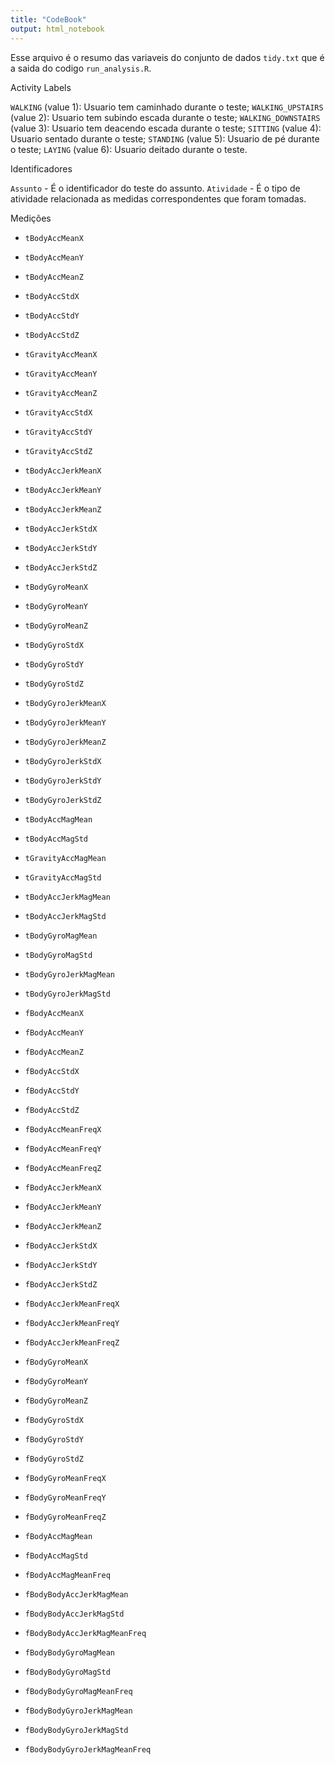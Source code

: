 ```yaml
---
title: "CodeBook"
output: html_notebook
---
```


Esse arquivo é o resumo das variaveis do conjunto de dados `tidy.txt` que é a saida do codigo `run_analysis.R`.



Activity Labels

`WALKING` (value 1): Usuario tem caminhado durante o teste;
`WALKING_UPSTAIRS` (value 2): Usuario tem subindo escada durante o teste;
`WALKING_DOWNSTAIRS` (value 3): Usuario tem deacendo escada durante o teste;
`SITTING` (value 4): Usuario sentado durante o teste;
`STANDING` (value 5): Usuario de pé durante o teste;
`LAYING` (value 6): Usuario deitado durante o teste.


Identificadores

``Assunto`` - É o identificador do teste do assunto.
``Atividade`` - É o tipo de atividade relacionada as medidas correspondentes que foram tomadas.


Medições

* `tBodyAccMeanX`

* `tBodyAccMeanY`

* `tBodyAccMeanZ`

* `tBodyAccStdX`

* `tBodyAccStdY`

* `tBodyAccStdZ`

* `tGravityAccMeanX`

* `tGravityAccMeanY`

* `tGravityAccMeanZ`

* `tGravityAccStdX`

* `tGravityAccStdY`

* `tGravityAccStdZ`

* `tBodyAccJerkMeanX`

* `tBodyAccJerkMeanY`

* `tBodyAccJerkMeanZ`

* `tBodyAccJerkStdX`

* `tBodyAccJerkStdY`

* `tBodyAccJerkStdZ`

* `tBodyGyroMeanX`

* `tBodyGyroMeanY`

* `tBodyGyroMeanZ`

* `tBodyGyroStdX`

* `tBodyGyroStdY`

* `tBodyGyroStdZ`

* `tBodyGyroJerkMeanX`

* `tBodyGyroJerkMeanY`

* `tBodyGyroJerkMeanZ`

* `tBodyGyroJerkStdX`

* `tBodyGyroJerkStdY`

* `tBodyGyroJerkStdZ`

* `tBodyAccMagMean`

* `tBodyAccMagStd`

* `tGravityAccMagMean`

* `tGravityAccMagStd`

* `tBodyAccJerkMagMean`

* `tBodyAccJerkMagStd`

* `tBodyGyroMagMean`

* `tBodyGyroMagStd`

* `tBodyGyroJerkMagMean`

* `tBodyGyroJerkMagStd`

* `fBodyAccMeanX`

* `fBodyAccMeanY`

* `fBodyAccMeanZ`

* `fBodyAccStdX`

* `fBodyAccStdY`

* `fBodyAccStdZ`

* `fBodyAccMeanFreqX`

* `fBodyAccMeanFreqY`

* `fBodyAccMeanFreqZ`

* `fBodyAccJerkMeanX`

* `fBodyAccJerkMeanY`

* `fBodyAccJerkMeanZ`

* `fBodyAccJerkStdX`

* `fBodyAccJerkStdY`

* `fBodyAccJerkStdZ`

* `fBodyAccJerkMeanFreqX`

* `fBodyAccJerkMeanFreqY`

* `fBodyAccJerkMeanFreqZ`

* `fBodyGyroMeanX`

* `fBodyGyroMeanY`

* `fBodyGyroMeanZ`

* `fBodyGyroStdX`

* `fBodyGyroStdY`

* `fBodyGyroStdZ`

* `fBodyGyroMeanFreqX`

* `fBodyGyroMeanFreqY`

* `fBodyGyroMeanFreqZ`

* `fBodyAccMagMean`

* `fBodyAccMagStd`

* `fBodyAccMagMeanFreq`

* `fBodyBodyAccJerkMagMean`

* `fBodyBodyAccJerkMagStd`

* `fBodyBodyAccJerkMagMeanFreq`

* `fBodyBodyGyroMagMean`

* `fBodyBodyGyroMagStd`

* `fBodyBodyGyroMagMeanFreq`

* `fBodyBodyGyroJerkMagMean`

* `fBodyBodyGyroJerkMagStd`

* `fBodyBodyGyroJerkMagMeanFreq`
